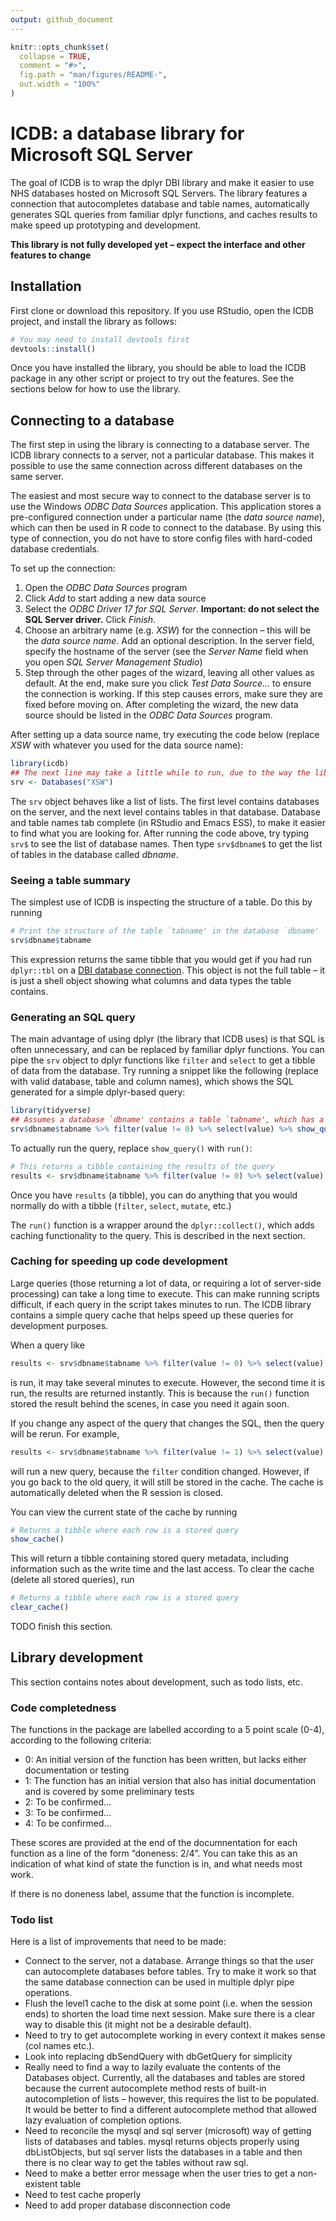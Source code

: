 ```yaml
---
output: github_document
---
```


<!-- README.md is generated from README.Rmd. Please edit that file -->

```r
knitr::opts_chunk$set(
  collapse = TRUE,
  comment = "#>",
  fig.path = "man/figures/README-",
  out.width = "100%"
)
```

# ICDB: a database library for Microsoft SQL Server

<!-- badges: start -->
<!-- badges: end -->

The goal of ICDB is to wrap the dplyr DBI library and make it easier to use NHS databases hosted on Microsoft SQL Servers. The library features a connection that autocompletes database and table names, automatically generates SQL queries from familiar dplyr functions, and caches results to make speed up prototyping and development. 

**This library is not fully developed yet -- expect the interface and other features to change**

## Installation

First clone or download this repository. If you use RStudio, open the ICDB project, and install the library as follows:

```r
# You may need to install devtools first 
devtools::install()
```

Once you have installed the library, you should be able to load the ICDB package in any other script or project to try out the features. See the sections below for how to use the library.

## Connecting to a database

The first step in using the library is connecting to a database server. The ICDB library connects to a server, not a particular database. This makes it possible to use the same connection across different databases on the same server.

The easiest and most secure way to connect to the database server is to use the Windows *ODBC Data Sources* application. This application stores a pre-configured connection under a particular name (the *data source name*), which can then be used in R code to connect to the database. By using this type of connection, you do not have to store config files with hard-coded database credentials. 

To set up the connection:

1. Open the *ODBC Data Sources* program
2. Click *Add* to start adding a new data source
3. Select the *ODBC Driver 17 for SQL Server*. **Important: do not select the SQL Server driver.** Click *Finish*.
4. Choose an arbitrary name (e.g. *XSW*) for the connection -- this will be the *data source name*. Add an optional description. In the server field, specify the hostname of the server (see the *Server Name* field when you open *SQL Server Management Studio*)
5. Step through the other pages of the wizard, leaving all other values as default. At the end, make sure you click *Test Data Source...* to ensure the connection is working. If this step causes errors, make sure they are fixed before moving on. After completing the wizard, the new data source should be listed in the *ODBC Data Sources* program.

After setting up a data source name, try executing the code below (replace *XSW* with whatever you used for the data source name):

```r
library(icdb)
## The next line may take a little while to run, due to the way the library works.
srv <- Databases("XSW")
```

The `srv` object behaves like a list of lists. The first level contains databases on the server, and the next level contains tables in that database. Database and table names tab complete (in RStudio and Emacs ESS), to make it easier to find what you are looking for. After running the code above, try typing `srv$` to see the list of database names. Then type `srv$dbname$` to get the list of tables in the database called *dbname*.

### Seeing a table summary

The simplest use of ICDB is inspecting the structure of a table. Do this by running 

```r
# Print the structure of the table `tabname' in the database `dbname'
srv$dbname$tabname
```

This expression returns the same tibble that you would get if you had run `dplyr::tbl` on a [DBI database connection](https://solutions.rstudio.com/db/r-packages/dplyr/). This object is not the full table -- it is just a shell object showing what columns and data types the table contains.

### Generating an SQL query

The main advantage of using dplyr (the library that ICDB uses) is that SQL is often unnecessary, and can be replaced by familiar dplyr functions. You can pipe the `srv` object to dplyr functions like `filter` and `select` to get a tibble of data from the database. Try running a snippet like the following (replace with valid database, table and column names), which shows the SQL generated for a simple dplyr-based query:

```r
library(tidyverse)
## Assumes a database `dbname' contains a table `tabname', which has a numeric column `value'
srv$dbname$tabname %>% filter(value != 0) %>% select(value) %>% show_query()
```

To actually run the query, replace `show_query()` with `run()`:

```r
# This returns a tibble containing the results of the query
results <- srv$dbname$tabname %>% filter(value != 0) %>% select(value) %>% run()
```

Once you have `results` (a tibble), you can do anything that you would normally do with a tibble (`filter`, `select`, `mutate`, etc.)

The `run()` function is a wrapper around the `dplyr::collect()`, which adds caching functionality to the query. This is described in the next section.

### Caching for speeding up code development

Large queries (those returning a lot of data, or requiring a lot of server-side processing) can take a long time to execute. This can make running scripts difficult, if each query in the script takes minutes to run. The ICDB library contains a simple query cache that helps speed up these queries for development purposes.

When a query like

```r
results <- srv$dbname$tabname %>% filter(value != 0) %>% select(value) %>% run()
```

is run, it may take several minutes to execute. However, the second time it is run, the results are returned instantly. This is because the `run()` function stored the result behind the scenes, in case you need it again soon. 

If you change any aspect of the query that changes the SQL, then the query will be rerun. For example, 
```r
results <- srv$dbname$tabname %>% filter(value != 1) %>% select(value) %>% run()
```

will run a new query, because the `filter` condition changed. However, if you go back to the old query, it will still be stored in the cache. The cache is automatically deleted when the R session is closed.

You can view the current state of the cache by running

```r
# Returns a tibble where each row is a stored query
show_cache()
```

This will return a tibble containing stored query metadata, including information such as the write time and the last access. To clear the cache (delete all stored queries), run

```r
# Returns a tibble where each row is a stored query
clear_cache()
```


TODO finish this section.

## Library development 

This section contains notes about development, such as todo lists, etc.

### Code completedness

The functions in the package are labelled according to a 5 point scale (0-4),
according to the following criteria:

- 0: An initial version of the function has been written, but lacks either 
documentation or testing
- 1: The function has an initial version that also has initial documentation 
and is covered by some preliminary tests
- 2: To be confirmed...
- 3: To be confirmed...
- 4: To be confirmed...

These scores are provided at the end of the documnentation for each function
as a line of the form "doneness: 2/4". You can take this as an indication of what
kind of state the function is in, and what needs most work.

If there is no doneness label, assume that the function is incomplete.

### Todo list

Here is a list of improvements that need to be made:

- Connect to the server, not a database. Arrange things so that the user can autocomplete databases before tables. Try to make it work so that the same database connection can be used in multiple dplyr pipe operations.
- Flush the level1 cache to the disk at some point (i.e. when the session ends) to shorten the load time next session. Make sure there is a clear way to disable this (it might not be a desirable default).
- Need to try to get autocomplete working in every context it makes sense (col names etc.).
- Look into replacing dbSendQuery with dbGetQuery for simplicity 
- Really need to find a way to lazily evaluate the contents of the Databases object. Currently, all the databases and tables are stored because the current autocomplete method rests of built-in autocompletion of lists -- however, this requires the list to be populated. It would be better to find a different autocomplete method that allowed lazy evaluation of completion options.
- Need to reconcile the mysql and sql server (microsoft) way of getting lists of databases and tables. mysql returns objects properly using dbListObjects, but sql server lists the databases in a table and then there is no clear way to get the tables without raw sql.
- Need to make a better error message when the user tries to get a non-existent table
- Need to test cache properly
- Need to add proper database disconnection code
